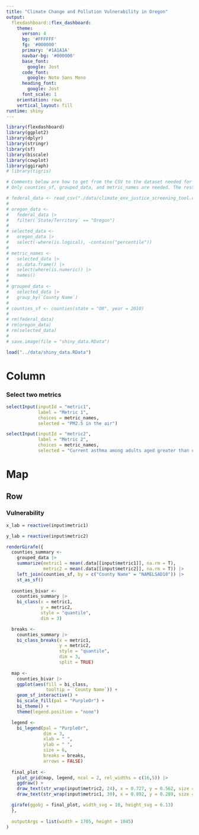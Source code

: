 ```yaml
---
title: "Climate Change and Pollution Vulnerability in Oregon"
output:
  flexdashboard::flex_dashboard:
    theme:
      verson: 4
      bg: '#FFFFFF'
      fg: '#000000'
      primary: '#1A1A1A'
      navbar-bg: '#000000'
      base_font:
        google: Jost
      code_font:
        google: Noto Sans Mono
      heading_font:
        google: Jost
      font_scale: 1
    orientation: rows
    vertical_layout: fill
runtime: shiny
---
```


```r
library(flexdashboard)
library(ggplot2)
library(dplyr)
library(stringr)
library(sf)
library(biscale)
library(cowplot)
library(ggiraph)
# library(tigris)

# Comments below are how to get from the CSV to the dataset needed for this proof-of-concept
# Only counties_sf, grouped_data, and metric_names are needed. The rest were removed before saving the .RData file.

# federal_data <- read_csv("./data/climate_env_justice_screening_tool.csv")
# 
# oregon_data <-
#   federal_data |>
#   filter(`State/Territory` == "Oregon")
# 
# selected_data <- 
#   oregon_data |>
#   select(-where(is.logical), -contains("percentile"))
#
# metric_names <- 
#   selected_data |>
#   as.data.frame() |>
#   select(where(is.numeric)) |>
#   names()
#
# grouped_data <-
#   selected_data |>
#   group_by(`County Name`)
# 
# counties_sf <- counties(state = "OR", year = 2010)
# 
# rm(federal_data)
# rm(oregon_data)
# rm(selected_data)
# 
# save.image(file = "shiny_data.RData")

load("../data/shiny_data.RData")
```

Column {.sidebar data-width=320}
=====================================

### Select two metrics

```r
selectInput(inputId = "metric1",
            label = "Metric 1",
            choices = metric_names,
            selected = "PM2.5 in the air")

selectInput(inputId = "metric2",
            label = "Metric 2",
            choices = metric_names,
            selected = "Current asthma among adults aged greater than or equal to 18 years")
```

Map
=====================================

Row
-----------------------------------------------------------------------

### Vulnerability {.no-title}
```r
x_lab = reactive(input$metric1)

y_lab = reactive(input$metric2)

renderGirafe({
  counties_summary <-
    grouped_data |>
    summarize(metric1 = mean(.data[[input$metric1]], na.rm = T),
              metric2 = mean(.data[[input$metric2]], na.rm = T)) |>
    left_join(counties_sf, by = c("County Name" = "NAMELSAD10")) |>
    st_as_sf()
  
  counties_bivar <-
    counties_summary |>
    bi_class(x = metric1, 
             y = metric2, 
             style = "quantile", 
             dim = 3)

  breaks <-
    counties_summary |>
    bi_class_breaks(x = metric1,
                    y = metric2, 
                    style = "quantile", 
                    dim = 3, 
                    split = TRUE)
  
  map <-
    counties_bivar |>
    ggplot(aes(fill = bi_class,
               tooltip = `County Name`)) +
    geom_sf_interactive() +
    bi_scale_fill(pal = "PurpleOr") +
    bi_theme() +
    theme(legend.position = "none")

  legend <-
    bi_legend(pal = "PurpleOr",
              dim = 3,
              xlab = " ",
              ylab = " ",
              size = 6,
              breaks = breaks,
              arrows = FALSE)
  
  final_plot <- 
    plot_grid(map, legend, ncol = 2, rel_widths = c(16,5)) |>
    ggdraw() +
    draw_text(str_wrap(input$metric2, 24), x = 0.727, y = 0.562, size = 6.5) +
    draw_text(str_wrap(input$metric1, 30), x = 0.892, y = 0.289, size = 6.5)

  girafe(ggobj = final_plot, width_svg = 10, height_svg = 6.13)
  },
  
  outputArgs = list(width = 1705, height = 1045)
)
```

